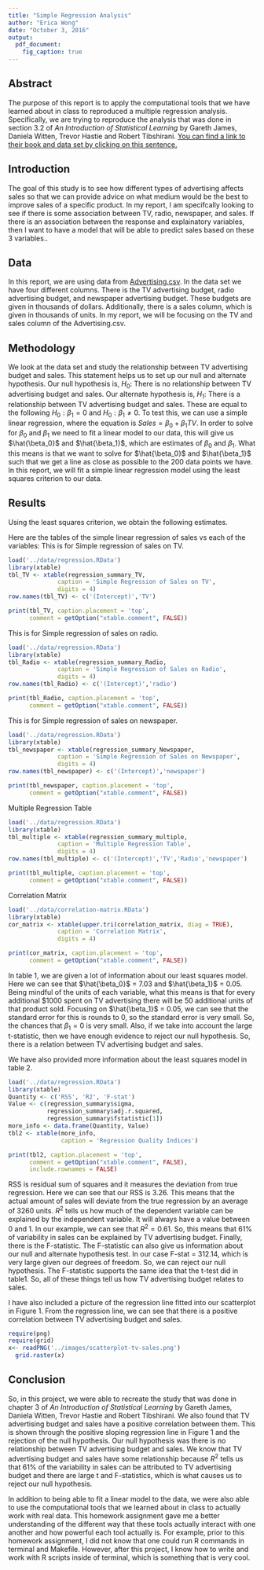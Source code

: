 ```yaml
---
title: "Simple Regression Analysis"
author: "Erica Wong"
date: "October 3, 2016"
output: 
  pdf_document:
    fig_caption: true
---
```


## Abstract
The purpose of this report is to apply the computational tools that we have learned about in class to reproduced a multiple regression analysis. Specifically, we are trying to reproduce the analysis that was done in section 3.2 of _An Introduction of Statistical Learning_ by Gareth James, Daniela Witten, Trevor Hastie and Robert Tibshirani. [You can find a link to their book and data set by clicking on this sentence.](http://www-bcf.usc.edu/~gareth/ISL/) 

## Introduction
The goal of this study is to see how different types of advertising affects sales so that we can provide advice on what medium would be the best to improve sales of a specific product. In my report, I am specifcally looking to see if there is some association between TV, radio, newspaper, and sales. If there is an association between the response and explainatory variables, then I want to have a model that will be able to predict sales based on these 3 variables..

## Data
In this report, we are using data from [Advertising.csv](http://www-bcf.usc.edu/~gareth/ISL/Advertising.csv). In the data set we have four different columns. There is the TV advertising budget, radio advertising budget, and newspaper advertising budget. These budgets are given in thousands of dollars. Additionally, there is a sales column, which is given in thousands of units. In my report, we will be focusing on the TV and sales column of the Advertising.csv.

## Methodology
We look at the data set and study the relationship between TV advertising budget and sales. This statement helps us to set up our null and alternate hypothesis. Our null hypothesis is, $H_{0}$: There is no relationship between TV advertising budget and sales. Our alternate hypothesis is, $H_{1}$: There is a relationship between TV advertising budget and sales. These are equal to the following $H_{0}: \beta_1 = 0$ and $H_{0}: \beta_1 \neq 0$. To test this, we can use a simple linear regression, where the equation is $Sales = \beta_0 + \beta_1 TV$. In order to solve for $\beta_0$ and $\beta_1$ we need to fit a linear model to our data, this will give us $\hat{\beta_0}$ and $\hat{\beta_1}$, which are estimates of $\beta_0$ and $\beta_1$. What this means is that we want to solve for $\hat{\beta_0}$ and $\hat{\beta_1}$ such that we get a line as close as possible to the 200 data points we have. In this report, we will fit a simple linear regression model using the least squares criterion to our data. 

## Results
Using the least squares criterion, we obtain the following estimates.

Here are the tables of the simple linear regression of sales vs each of the variables:
This is for Simple regression of sales on TV.
```r
load('../data/regression.RData')
library(xtable)
tbl_TV <- xtable(regression_summary_TV,
              caption = 'Simple Regression of Sales on TV',
              digits = 4)
row.names(tbl_TV) <- c('(Intercept)','TV')

print(tbl_TV, caption.placement = 'top',
      comment = getOption("xtable.comment", FALSE))
```

This is for Simple regression of sales on radio.
```r
load('../data/regression.RData')
library(xtable)
tbl_Radio <- xtable(regression_summary_Radio,
              caption = 'Simple Regression of Sales on Radio',
              digits = 4)
row.names(tbl_Radio) <- c('(Intercept)','radio')

print(tbl_Radio, caption.placement = 'top',
      comment = getOption("xtable.comment", FALSE))
```

This is for Simple regression of sales on newspaper.
```r
load('../data/regression.RData')
library(xtable)
tbl_newspaper <- xtable(regression_summary_Newspaper,
              caption = 'Simple Regression of Sales on Newspaper',
              digits = 4)
row.names(tbl_newspaper) <- c('(Intercept)','newspaper')

print(tbl_newspaper, caption.placement = 'top',
      comment = getOption("xtable.comment", FALSE))
```

Multiple Regression Table
```r
load('../data/regression.RData')
library(xtable)
tbl_multiple <- xtable(regression_summary_multiple,
              caption = 'Multiple Regression Table',
              digits = 4)
row.names(tbl_multiple) <- c('(Intercept)','TV','Radio','newspaper')

print(tbl_multiple, caption.placement = 'top',
      comment = getOption("xtable.comment", FALSE))
```

Correlation Matrix
```r
load('../data/correlation-matrix.RData')
library(xtable)
cor_matrix <- xtable(upper.tri(correlation_matrix, diag = TRUE),
              caption = 'Correlation Matrix',
              digits = 4)

print(cor_matrix, caption.placement = 'top',
      comment = getOption("xtable.comment", FALSE))
```

In table 1, we are given a lot of information about our least squares model. Here we can see that $\hat{\beta_0}$ = 7.03 and $\hat{\beta_1}$ = 0.05. Being mindful of the units of each variable, what this means is that for every additional $1000 spent on TV advertising there will be 50 additional units of that product sold. Focusing on $\hat{\beta_1}$ = 0.05, we can see that the standard error for this is rounds to 0, so the standard error is very small. So, the chances that $\beta_1 = 0$ is very small. Also, if we take into account the large t-statistic, then we have enough evidence to reject our null hypothesis. So, there is a relation between TV advertising budget and sales. 

We have also provided more information about the least squares model in table 2.

```r
load('../data/regression.RData')
library(xtable)
Quantity <- c('RSS', 'R2', 'F-stat')
Value <- c(regression_summary$sigma,
           regression_summary$adj.r.squared,
           regression_summary$fstatistic[1])
more_info <- data.frame(Quantity, Value)
tbl2 <- xtable(more_info,
               caption = 'Regression Quality Indices')

print(tbl2, caption.placement = 'top',
      comment = getOption("xtable.comment", FALSE),
      include.rownames = FALSE)
```

RSS is residual sum of squares and it measures the deviation from true regression. Here we can see that our RSS is 3.26. This means that the actual amount of sales will deviate from the true regression by an average of 3260 units. $R^{2}$ tells us how much of the dependent variable can be explained by the independent variable. It will always have a value between 0 and 1. In our example, we can see that $R^{2} = 0.61$. So, this means that 61% of variability in sales can be explained by TV advertising budget. Finally, there is the F-statistic. The F-statistic can also give us information about our null and alternate hypothesis test. In our case F-stat = 312.14, which is very large given our degrees of freedom. So, we can reject our null hypothesis. The F-statistic supports the same idea that the t-test did in table1. So, all of these things tell us how TV advertising budget relates to sales.

I have also included a picture of the regression line fitted into our scatterplot in Figure 1. From the regression line, we can see that there is a positive correlation between TV advertising budget and sales. 

```r
require(png)
require(grid)
x<- readPNG('../images/scatterplot-tv-sales.png')
  grid.raster(x)
```


## Conclusion
So, in this project, we were able to recreate the study that was done in chapter 3 of _An Introduction of Statistical Learning_ by Gareth James, Daniela Witten, Trevor Hastie and Robert Tibshirani. We also found that TV advertising budget and sales have a positive correlation between them. This is shown through the positive sloping regression line in Figure 1 and the rejection of the null hypothesis. Our null hypothesis was there is no relationship between TV advertising budget and sales. We know that TV advertising budget and sales have some relationship because $R^{2}$ tells us that 61% of the variability in sales can be attributed to TV advertising budget and there are large t and F-statistics, which is what causes us to reject our null hypothesis.

In addition to being able to fit a linear model to the data, we were also able to use the computational tools that we learned about in class to actually work with real data. This homework assignment gave me a better understanding of the different way that these tools actually interact with one another and how powerful each tool actually is. For example, prior to this homework assignment, I did not know that one could run R commands in terminal and Makefile. However, after this project, I know how to write and work with R scripts inside of terminal, which is something that is very cool.
